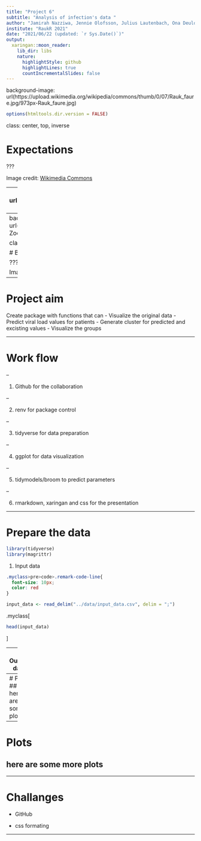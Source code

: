 ```yaml
---
title: "Project 6"
subtitle: "Analysis of infection's data "
author: "Jamirah Nazziwa, Jennie Olofsson, Julius Lautenbach, Ona Deulofeu, Zoé Pochon"
institute: "RaukR 2021"
date: "2021/06/22 (updated: `r Sys.Date()`)"
output:
  xaringan::moon_reader:
    lib_dir: libs
    nature:
      highlightStyle: github
      highlightLines: true
      countIncrementalSlides: false
---
```


background-image: url(https://upload.wikimedia.org/wikipedia/commons/thumb/0/07/Rauk_faure.jpg/973px-Rauk_faure.jpg)

```r
options(htmltools.dir.version = FALSE) 
```

class: center, top, inverse


# Expectations

???

Image credit: [Wikimedia Commons](https://commons.wikimedia.org/wiki/File:Rauk_faure.jpg)

---
background-image: url(https://upload.wikimedia.org/wikipedia/commons/thumb/4/40/Zoom_participants_Bubrikh_readings_2020_conference.png/640px-Zoom_participants_Bubrikh_readings_2020_conference.png)

class: center, bottom, inverse

# Reality

???

Image credit: [Wikimedia Commons](https://commons.wikimedia.org/wiki/File:Zoom_participants_Bubrikh_readings_2020_conference.png)

---
background-image: url(https://upload.wikimedia.org/wikipedia/commons/thumb/4/40/Zoom_participants_Bubrikh_readings_2020_conference.png/640px-Zoom_participants_Bubrikh_readings_2020_conference.png)

class: center, bottom, inverse


# But still a very very good course! :) 

???

Image credit: [Wikimedia Commons](https://commons.wikimedia.org/wiki/File:Zoom_participants_Bubrikh_readings_2020_conference.png)

---

# Project aim

Create package with functions that can 
- Visualize the original data
- Predict viral load values for patients 
- Generate cluster for predicted and excisting values
- Visualize the groups

---

# Work flow

--

1. Github for the collaboration

--

2. renv for package control

--

3. tidyverse for data preparation

--

4. ggplot for data visualization

--

5. tidymodels/broom to predict parameters

--

6. rmarkdown, xaringan and css for the presentation

---

# Prepare the data

```r
library(tidyverse)
library(magrittr)
```

1. Input data
```css
.myclass>pre>code>.remark-code-line{
  font-size: 10px;
  color: red
}
```

```r
input_data <- read_delim("../data/input_data.csv", delim = ";")
```

.myclass[
```r
head(input_data)
```
]

---
# Output data


---
# Plots 
## here are some plots



---
# Plots
## here are some more plots



---

# Challanges

- GitHub 

- css formating 


---

